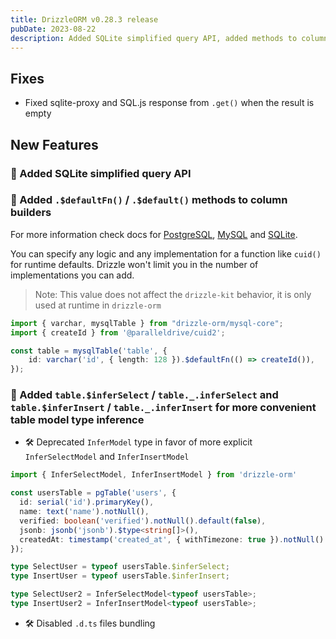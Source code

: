 ```yaml
---
title: DrizzleORM v0.28.3 release
pubDate: 2023-08-22
description: Added SQLite simplified query API, added methods to column builders and to table model type inference. Fixed sqlite-proxy and SQL.js response from '.get()' when the result is empty.
---
```


## Fixes

- Fixed sqlite-proxy and SQL.js response from `.get()` when the result is empty

## New Features

### 🎉 Added SQLite simplified query API

### 🎉 Added `.$defaultFn()` / `.$default()` methods to column builders

For more information check docs for [PostgreSQL](/docs/column-types/pg#default-value), [MySQL](/docs/column-types/mysql#default-value) and [SQLite](/docs/column-types/sqlite#default-value).

You can specify any logic and any implementation for a function like `cuid()` for runtime defaults. Drizzle won't limit you in the number of implementations you can add.

> Note: This value does not affect the `drizzle-kit` behavior, it is only used at runtime in `drizzle-orm`

```ts copy {5}
import { varchar, mysqlTable } from "drizzle-orm/mysql-core";
import { createId } from '@paralleldrive/cuid2';

const table = mysqlTable('table', {
	id: varchar('id', { length: 128 }).$defaultFn(() => createId()),
});
```

### 🎉 Added `table.$inferSelect` / `table._.inferSelect` and `table.$inferInsert` / `table._.inferInsert` for more convenient table model type inference

- 🛠 Deprecated `InferModel` type in favor of more explicit `InferSelectModel` and `InferInsertModel`

```ts copy {11,12,14,15}
import { InferSelectModel, InferInsertModel } from 'drizzle-orm'

const usersTable = pgTable('users', {
  id: serial('id').primaryKey(),
  name: text('name').notNull(),
  verified: boolean('verified').notNull().default(false),
  jsonb: jsonb('jsonb').$type<string[]>(),
  createdAt: timestamp('created_at', { withTimezone: true }).notNull().defaultNow(),
});

type SelectUser = typeof usersTable.$inferSelect;
type InsertUser = typeof usersTable.$inferInsert;

type SelectUser2 = InferSelectModel<typeof usersTable>;
type InsertUser2 = InferInsertModel<typeof usersTable>;
```

- 🛠 Disabled `.d.ts` files bundling

